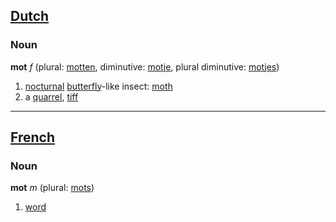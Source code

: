 ==[[Dutch]]==
===Noun===
'''mot''' ''f'' (plural: [[motten]], diminutive: [[motje]], plural diminutive: [[motjes]])

#[[nocturnal]] [[butterfly]]-like insect: [[moth]]
#a [[quarrel]], [[tiff]]

----

==[[French]]==
===Noun===

'''mot''' ''m'' (plural: [[mots]])

# [[word]]